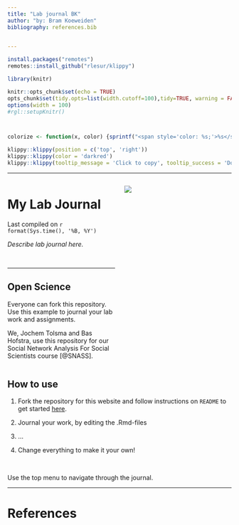```yaml
---
title: "Lab journal BK"
author: "by: Bram Koeweiden"
bibliography: references.bib

 
---
```






```r
install.packages("remotes")
remotes::install_github("rlesur/klippy")
``` 

```r
library(knitr)

knitr::opts_chunk$set(echo = TRUE)
opts_chunk$set(tidy.opts=list(width.cutoff=100),tidy=TRUE, warning = FALSE, message = FALSE,comment = "#>", cache=TRUE, class.source=c("test"), class.output=c("test2"))
options(width = 100)
#rgl::setupKnitr()



colorize <- function(x, color) {sprintf("<span style='color: %s;'>%s</span>", color, x) }

```

```r
klippy::klippy(position = c('top', 'right'))
klippy::klippy(color = 'darkred')
klippy::klippy(tooltip_message = 'Click to copy', tooltip_success = 'Done')
```




----

<!--- This is the best way to write a comment. 
It also demonstrate, you can add html directly in your rmarkdown file. See: https://www.w3schools.com/html/html_comments.asp ---> 


<!--- to use a multi column page we use Pandoc's fenced Div. 
see here: https://bookdown.org/yihui/rmarkdown-cookbook/multi-column.html 
But please note, we are not here to make a beautiful website, our intention is just to have a quick lab journal up and running ---> 

:::: {.columns}
::: {.column width="50%"}

# My Lab Journal
Last compiled on `r format(Sys.time(), '%B, %Y')`  

*Describe lab journal here.*

<br>

----

## Open Science  

Everyone can fork this repository. Use this example to journal your lab work and assignments. 

We, Jochem Tolsma and Bas Hofstra, use this repository for our Social Network Analysis For Social Scientists course [@SNASS]. <!--- this is a reference, stored in references.bib. It will be automatically added at the bottom of the page --->


:::

::: {.column width="50%"}




![](images/frontpage.jpg)


:::
::::


## How to use

1. Fork the repository for this website and follow instructions on `README` to get started [here](https://github.com/JochemTolsma/labjournal).  

2. Journal your work, by editing the .Rmd-files

3. ...

4. Change everything to make it your own!


<br>

Use the top menu to navigate through the journal.


----

# References




